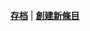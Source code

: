 {{dyk/auto
| 0 = [[英联邦|大英國協]]現在有'''[[英联邦成员国列表|哪些成員國]]'''？
|p0 = Commonwealth_of_Nations.svg
| 1= 1958年，英美兩國簽署'''[[1958年美英共同防御协定|哪項協定]]'''，確保英國可以從美國獲得核武器、核潛艇技術和燃料並共同參與核武器設計、研發和製造？
|p1= 
|2=1945年4月25日，英國皇家空軍轟炸機司令部動用359架重型轟炸機針對希特勒及眾多納粹高管私宅所在的上薩爾茨堡山發起'''[[轰炸上萨尔茨堡山|哪次大規模空襲]]'''？
|p2=
|3= '''[[2019年英國休閉議會爭議|哪一個違法決定]]'''被視為[[英國首相|英國首相]][[鮑里斯·約翰遜|鮑里斯·強森]]拜相以來最具爭議的舉動之一，更被批評為違反[[英國憲法|憲法]]？
|p3=
|4= [[2019年英國大選|2019年英國大選]]不經[[英國定期國會法|一般英國選舉法]]，而是根據'''[[2019年提前國會大選法令|哪一項法令]]'''舉行？
|p4=
|5= '''[[英國陸軍元帥列表|哪些人]]'''曾擔任英國陸軍元帥？
|p5= 

}}

<div align="right">
'''[[Portal:英国/你知道吗/存档|存档]]''' | '''[[Help:如何创建新页面|創建新條目]]'''
</div>